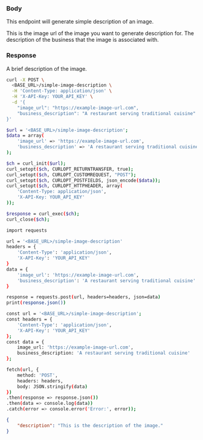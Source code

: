 
### Body
 
This endpoint will generate simple description of an image.

<ParamField body="image_url" type="string">
  This is the image url of the image you want to generate description for.
</ParamField>

<ParamField body="business_description" type="string">
  The description of the business that the image is associated with.
</ParamField>

### Response

<ResponseField name="description" type="string">
  A brief description of the image.
</ResponseField>

<RequestExample>

```bash cURL
curl -X POST \
  <BASE_URL>/simple-image-description \
  -H 'Content-Type: application/json' \
  -H 'X-API-Key: YOUR_API_KEY' \
  -d '{
    "image_url": "https://example-image-url.com",
    "business_description": "A restaurant serving traditional cuisine"
}'

```

```bash PHP
$url = '<BASE_URL>/simple-image-description';
$data = array(
    'image_url' => 'https://example-image-url.com',
    'business_description' => 'A restaurant serving traditional cuisine'
);

$ch = curl_init($url);
curl_setopt($ch, CURLOPT_RETURNTRANSFER, true);
curl_setopt($ch, CURLOPT_CUSTOMREQUEST, "POST");
curl_setopt($ch, CURLOPT_POSTFIELDS, json_encode($data));
curl_setopt($ch, CURLOPT_HTTPHEADER, array(
    'Content-Type: application/json',
    'X-API-Key: YOUR_API_KEY'
));

$response = curl_exec($ch);
curl_close($ch);

```

```bash Python
import requests

url = '<BASE_URL>/simple-image-description'
headers = {
    'Content-Type': 'application/json',
    'X-API-Key': 'YOUR_API_KEY'
}
data = {
    'image_url': 'https://example-image-url.com',
    'business_description': 'A restaurant serving traditional cuisine'
}

response = requests.post(url, headers=headers, json=data)
print(response.json())

```

```bash JavaScript
const url = '<BASE_URL>/simple-image-description';
const headers = {
    'Content-Type': 'application/json',
    'X-API-Key': 'YOUR_API_KEY'
};
const data = {
    image_url: 'https://example-image-url.com',
    business_description: 'A restaurant serving traditional cuisine'
};

fetch(url, {
    method: 'POST',
    headers: headers,
    body: JSON.stringify(data)
})
.then(response => response.json())
.then(data => console.log(data))
.catch(error => console.error('Error:', error));

```

</RequestExample>

<ResponseExample>

```json Response
{
	"description": "This is the description of the image."
}
```

</ResponseExample>


&nbsp;
#
&nbsp;
#
&nbsp;